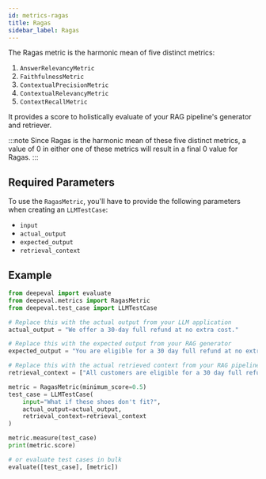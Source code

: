 ```yaml
---
id: metrics-ragas
title: Ragas
sidebar_label: Ragas
---
```


The Ragas metric is the harmonic mean of five distinct metrics:

1. `AnswerRelevancyMetric`
2. `FaithfulnessMetric`
3. `ContextualPrecisionMetric`
4. `ContextualRelevancyMetric`
5. `ContextRecallMetric`

It provides a score to holistically evaluate of your RAG pipeline's generator and retriever.

:::note
Since Ragas is the harmonic mean of these five distinct metrics, a value of 0 in either one of these metrics will result in a final 0 value for Ragas.
:::

## Required Parameters

To use the `RagasMetric`, you'll have to provide the following parameters when creating an `LLMTestCase`:

- `input`
- `actual_output`
- `expected_output`
- `retrieval_context`

## Example

```python
from deepeval import evaluate
from deepeval.metrics import RagasMetric
from deepeval.test_case import LLMTestCase

# Replace this with the actual output from your LLM application
actual_output = "We offer a 30-day full refund at no extra cost."

# Replace this with the expected output from your RAG generator
expected_output = "You are eligible for a 30 day full refund at no extra cost."

# Replace this with the actual retrieved context from your RAG pipeline
retrieval_context = ["All customers are eligible for a 30 day full refund at no extra cost."]

metric = RagasMetric(minimum_score=0.5)
test_case = LLMTestCase(
    input="What if these shoes don't fit?",
    actual_output=actual_output,
    retrieval_context=retrieval_context
)

metric.measure(test_case)
print(metric.score)

# or evaluate test cases in bulk
evaluate([test_case], [metric])
```
